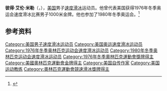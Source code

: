 {{NoteTA|G1=Sports}}
{{Otheruses|other=名为彼得·米勒的其他人物|彼得·米勒}}

'''彼得·艾伦·米勒'''（{{lang-en|Peter Alan Mueller}}，{{bd|1954年|7月27日||}}），[[美国|美国]]男子[[速度滑冰|速度滑冰]]运动员。他曾代表美国获得1976年冬季奥运会速度滑冰比赛男子1000米金牌。他也参加了1980年冬季奥运会。<ref>{{Cite web|title=Peter ALAN|url=https://www.olympic.org/peter-alan|accessdate=2021-04-05|work=International Olympic Committee}}</ref>

== 参考资料 ==
{{reflist}}

{{奥林匹克运动会速度滑冰比赛男子1000米冠军}}

{{Authority control}}
{{DEFAULTSORT:Alan, Peter}}
[[Category:美国男子速度滑冰运动员|Category:美国男子速度滑冰运动员]]
[[Category:美国奥运速度滑冰运动员|Category:美国奥运速度滑冰运动员]]
[[Category:1976年冬季奥林匹克运动会速度滑冰运动员|Category:1976年冬季奥林匹克运动会速度滑冰运动员]]
[[Category:1980年冬季奥林匹克运动会速度滑冰运动员|Category:1980年冬季奥林匹克运动会速度滑冰运动员]]
[[Category:1976年冬季奧林匹克運動會獎牌得主|Category:1976年冬季奧林匹克運動會獎牌得主]]
[[Category:美國奧林匹克運動會金牌得主|Category:美國奧林匹克運動會金牌得主]]
[[Category:美国自传作家|Category:美国自传作家]]
[[Category:美国运动教练|Category:美国运动教练]]
[[Category:奧林匹克運動會競速滑冰獎牌得主|Category:奧林匹克運動會競速滑冰獎牌得主]]